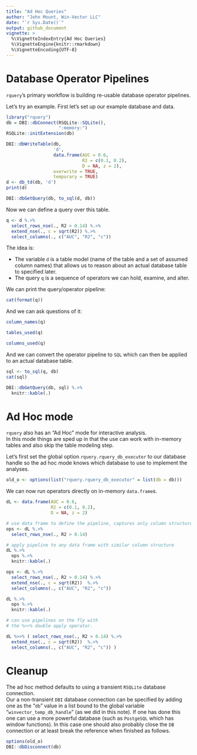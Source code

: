 ```yaml
---
title: "Ad Hoc Queries"
author: "John Mount, Win-Vector LLC"
date: "`r Sys.Date()`"
output: github_document
vignette: >
  %\VignetteIndexEntry{Ad Hoc Queries}
  %\VignetteEngine{knitr::rmarkdown}
  %\VignetteEncoding{UTF-8}
---
```


# Database Operator Pipelines

`rquery`'s primary workflow is building re-usable database operator pipelines.

Let's try an example. First let's set up our example database and data.

```r
library("rquery")
db = DBI::dbConnect(RSQLite::SQLite(), 
                    ":memory:")
RSQLite::initExtension(db)

DBI::dbWriteTable(db,
                  'd',
                  data.frame(AUC = 0.6, 
                             R2 = c(0.1, 0.2), 
                             D = NA, z = 2),
                  overwrite = TRUE,
                  temporary = TRUE)
d <- db_td(db, 'd')
print(d)

DBI::dbGetQuery(db, to_sql(d, db))
```

Now we can define a query over this table.

```r
q <- d %.>%
  select_rows_nse(., R2 > 0.14) %.>%
  extend_nse(., c = sqrt(R2)) %.>%
  select_columns(., c("AUC", "R2", "c"))
```

The idea is:

  * The variable `d` is a table model (name of the table and a set of assumed column names) that allows us to reason about an actual database table to specified later.
  * The query `q` is a sequence of operators we can hold, examine, and alter.

We can print the query/operator pipeline:

```r
cat(format(q))
```

And we can ask questions of it:

```r
column_names(q)

tables_used(q)

columns_used(q)
```

And we can convert the operator pipeline to `SQL` which can then be applied
to an actual database table.

```r
sql <- to_sql(q, db)
cat(sql)
```

```r
DBI::dbGetQuery(db, sql) %.>%
  knitr::kable(.)
```

# Ad Hoc mode

`rquery` also has an "Ad Hoc" mode for interactive analysis.  
In this mode things are sped up in that the use can work with in-memory tables
and also skip the table modeling step.

Let's first set the global option `rquery.rquery_db_executor` to our 
database handle so the ad hoc mode knows which database to use to implement
the analyses.

```r
old_o <- options(list("rquery.rquery_db_executor" = list(db = db)))
```


We can now run operators directly on in-memory `data.frame`s.

```r
dL <- data.frame(AUC = 0.6, 
                 R2 = c(0.1, 0.2), 
                 D = NA, z = 2)

# use data frame to define the pipeline, captures only column structure
ops <- dL %.>%
  select_rows_nse(., R2 > 0.14)

# apply pipeline to any data frame with similar column structure
dL %.>% 
  ops %.>% 
  knitr::kable(.)

ops <- dL %.>%
  select_rows_nse(., R2 > 0.14) %.>%
  extend_nse(., c = sqrt(R2))  %.>%
  select_columns(., c("AUC", "R2", "c")) 

dL %.>% 
  ops %.>% 
  knitr::kable(.)

# can use pipelines on the fly with
# the %>>% double apply operator.

dL %>>% ( select_rows_nse(., R2 > 0.14) %.>%
  extend_nse(., c = sqrt(R2))  %.>%
  select_columns(., c("AUC", "R2", "c")) )
```



# Cleanup

The ad hoc method defaults to using a transient `RSQLite` database connection.  
Our a non-transient `DBI` database connection can be specified by adding one as the "`db`" value
in a list bound to the global variable "`winvector_temp_db_handle`" (as we did in this note).
If one has done this one can use a more powerful database (such as `PostgeSQL` which has window 
functions).  In this case one should also probably close the `DB` connection or at least break
the reference when finished as follows.


```r
options(old_o)
DBI::dbDisconnect(db)
```
